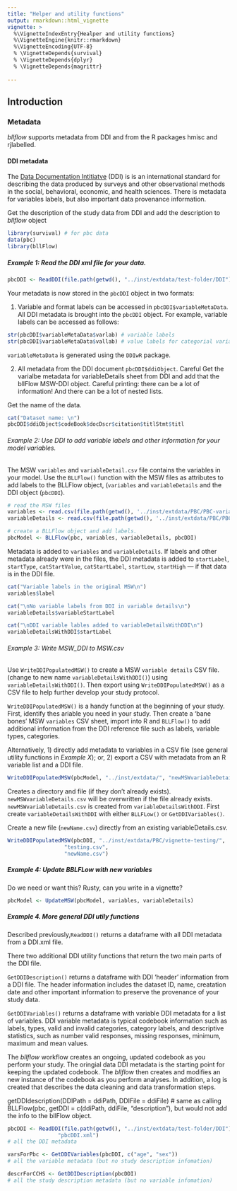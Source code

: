 ```yaml
---
title: "Helper and utility functions"
output: rmarkdown::html_vignette
vignette: >
  %\VignetteIndexEntry{Healper and utility functions}
  %\VignetteEngine{knitr::rmarkdown}
  %\VignetteEncoding{UTF-8}
  % \VignetteDepends{survival}
  % \VignetteDepends{dplyr}
  % \VignetteDepends{magrittr}
  
---
```


## Introduction

### Metadata

_bllflow_ supports metadata from DDI and from the R packages hmisc and rjlabelled.

#### DDI metadata
The [Data Documentation Intitiatve](https://www.ddialliance.org) (DDI) is is an 
international standard for describing the data produced by surveys and other 
observational methods in the social, behavioral, economic, and health sciences. 
There is metadata for variables labels, but also important data provenance information.

Get the description of the study data from DDI and add the description to 
_bllflow_ object

```r
library(survival) # for pbc data
data(pbc)
library(bllFlow)
```

##### Example 1: Read the DDI xml file for your data.

```r
pbcDDI <- ReadDDI(file.path(getwd(), "../inst/extdata/test-folder/DDI"), "pbcDDI.xml")
```
Your metadata is now stored in the `pbcDDI` object in two formats:

1) Variable and format labels can be accessed in `pbcDDI$variableMetaData`. 
All DDI metadata is brought into the `pbcDDI` object. For example, variable labels can 
be accessed as follows:
```r
str(pbcDDI$variableMetaData$varlab) # variable labels
str(pbcDDI$variableMetaData$vallab) # value labels for categorial variables
```
`variableMetaData` is generated using the `DDIwR` package.

2) All metadata from the DDI document `pbcDDI$ddiObject`. Careful
Get the varialbe metadata for variableDetails sheet from DDI and add 
that the bllFlow MSW-DDI object. Careful printing: there can be a lot
of information! And there can be a lot of nested lists.

Get the name of the data.
```r
cat("Dataset name: \n")
pbcDDI$ddiObject$codeBook$docDscr$citation$titlStmt$titl
```

###### Example 2: Use DDI to add variable labels and other information for your model variables.

The MSW `variables` and `variableDetail.csv` file contains the variables in your model. 
Use the `BLLFlow()` function with the MSW files as attributes to add labels to the 
BLLFlow object, (`variables` and `variableDetails` and  the DDI object (`pbcDDI`).
```r
# read the MSW files
variables <- read.csv(file.path(getwd(), '../inst/extdata/PBC/PBC-variables.csv'))
variableDetails <- read.csv(file.path(getwd(), '../inst/extdata/PBC/PBC-variableDetails.csv'))

# create a BLLFlow object and add labels.
pbcModel <- BLLFlow(pbc, variables, variableDetails, pbcDDI)
```
Metadata is added to `variables` and `variableDetails`. If labels and other metadata 
already were in the files, the DDI metadata is added to `startLabel`, `startType`, 
`catStartValue`, `catStartLabel`, `startLow`, `startHigh` --- if that data is in 
the DDI file. 

```r
cat("Variable labels in the original MSW\n")
variables$label

cat("\nNo variable labels from DDI in variable details\n")
variableDetails$variableStartLabel 

cat("\nDDI variable lables added to variableDetailsWithDDI\n")
variableDetailsWithDDI$startLabel
```

###### Example 3: Write MSW_DDI to MSW.csv
Use `WriteDDIPopulatedMSW()` to create a MSW `variable details` CSV file. 
(change to new name `variableDetailsWithDDI()`) using `variableDetailsWithDDI()`. 
Then export using `WriteDDIPopulatedMSW()` as a CSV file to help further develop 
your study protocol. 

`WriteDDIPopulatedMSW()` is a handy function at the beginning of your study. 
First, identify thes ariable you need in your study. Then create a 'bane bones' 
MSW `variables` CSV sheet, import into R and `BLLFlow()` to add additional 
information from the DDI reference file such as labels, variable types, categories. 

Alternatively, 
1) directly add metadata to variables in a CSV file (see general utility 
functions in *Example X*); or, 
2) export a CSV with metadata from an R variable list and a DDI file.

```r
WriteDDIPopulatedMSW(pbcModel, "../inst/extdata/", "newMSWvariableDetails.csv")
```
Creates a directory and file (if they don't already exists). `newMSWvariableDetails.csv` 
will be overwritten if the file already exists. `newMSWvariableDetails.csv` is 
created from `variableDetailsWithDDI`. First create `variableDetailsWithDDI` 
with either `BLLFLow()` or `GetDDIVariables()`.

Create a new file (`newName.csv`) directly from an existing variableDetails.csv.
```r
WriteDDIPopulatedMSW(pbcDDI, "../inst/extdata/PBC/vignette-testing/", 
                  "testing.csv", 
                  "newName.csv")
```

##### Example 4: Update BBLFLow with new variables

Do we need or want this? Rusty, can you write in a vignette?

```r
pbcModel <- UpdateMSW(pbcModel, variables, variableDetails)
```

##### Example 4. More general DDI utily functions 
Described previously,`ReadDDI()` returns a dataframe with all DDI metadata from 
a DDI.xml file. 

There two additional DDI utility functions that return the two main parts of the 
DDI file.

`GetDDIDescription()` returns a dataframe with DDI 'header' information from a DDI file. 
The header information includes the dataset ID, name, creatation date and other 
important information to preserve the provenance of your study data.

`GetDDIVariables()` returns a dataframe with variable DDI metadata for a list of 
variables. DDI variable metadata is typical codebook information such as labels, 
types, valid and invalid categories, category labels, and descriptive statistics, 
such as number valid responses, missing responses, minimum, maximum and mean values. 

The _bllflow_ workflow creates an ongoing, updated codebook as you perform your 
study. The oringial data DDI metadata is the starting point for keeping the updated 
codebook. The _bllflow_ then creates and modifies an new instance of the codebook 
as you perform analyses. In addition, a log is created that describes the data 
cleaning and data transformation steps. 

getDDIdescription(DDIPath = ddiPath, DDIFile = ddiFile)
# same as calling BLLFlow(pbc, getDDI = c(ddiPath, ddiFile, "description"), but 
would not add the info to the bllFlow object.

```r

pbcDDI <- ReadDDI(file.path(getwd(), "../inst/extdata/test-folder/DDI"), 
                "pbcDDI.xml")
# all the DDI metadata

varsForPbc <- GetDDIVariables(pbcDDI, c("age", "sex"))
# all the variable metadata (but no study description infomation)

descrForCCHS <- GetDDIDescription(pbcDDI)
# all the study description metadata (but no variable infomation)
```